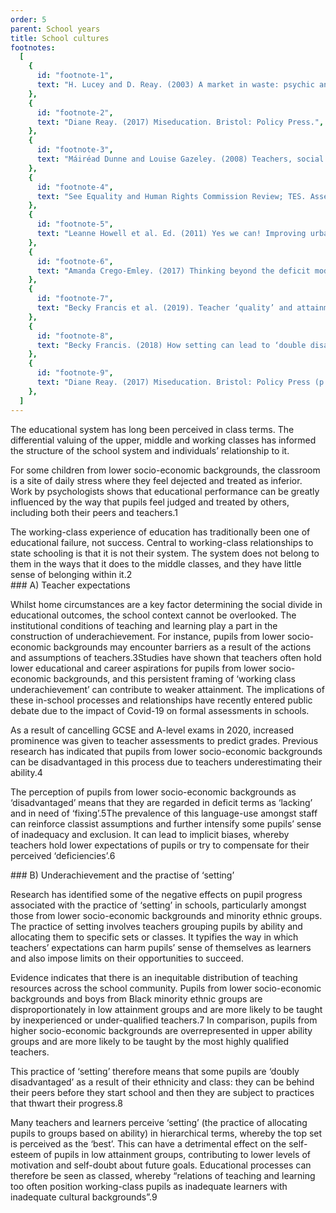```yaml
---
order: 5
parent: School years
title: School cultures
footnotes:
  [
    {
      id: "footnote-1",
      text: "H. Lucey and D. Reay. (2003) A market in waste: psychic and structural dimensions of school-choice policy in the UK and children’s narratives on ‘demonized’ schools. Discourse. Vol 23: Issue 2.",
    },
    {
      id: "footnote-2",
      text: "Diane Reay. (2017) Miseducation. Bristol: Policy Press.",
    },
    {
      id: "footnote-3",
      text: "Máiréad Dunne and Louise Gazeley. (2008) Teachers, social class and underachievement. British Journal of Sociology of Education. Vol. 25: No. 5.",
    },
    {
      id: "footnote-4",
      text: "See Equality and Human Rights Commission Review; TES. Assessment: Disadvantaged students will lose out.",
    },
    {
      id: "footnote-5",
      text: "Leanne Howell et al. Ed. (2011) Yes we can! Improving urban schools through innovative educational reform. Information Age Publishing.",
    },
    {
      id: "footnote-6",
      text: "Amanda Crego-Emley. (2017) Thinking beyond the deficit model. Yale Education Studies; Val Gilles. (2016) Pushed to the edge: Inclusion and behaviour support in schools. Policy Press.",
    },
    {
      id: "footnote-7",
      text: "Becky Francis et al. (2019). Teacher ‘quality’ and attainment grouping: The role of within-school teacher deployment in social and educational inequality. Teaching and Teacher Education. Vol. 77.",
    },
    {
      id: "footnote-8",
      text: "Becky Francis. (2018) How setting can lead to ‘double disadvantage’. TES.",
    },
    {
      id: "footnote-9",
      text: "Diane Reay. (2017) Miseducation. Bristol: Policy Press (p. 81).",
    },
  ]
---
```



<div>
  The educational system has long been perceived in class terms. The
  differential valuing of the upper, middle and working classes has informed the
  structure of the school system and individuals’ relationship to it.

  For some children from lower socio-economic backgrounds, the classroom is a
  site of daily stress where they feel dejected and treated as inferior. Work by
  psychologists shows that educational performance can be greatly influenced by
  the way that pupils feel judged and treated by others, including both their
  peers and teachers.<FootnoteLink linkId="footnote-1">1</FootnoteLink>
</div>

<ResearchImage imageName="school-cultures.jpg" />

<ResearchQuote source="- Diane Reay. (2017) Miseducation. Bristol: Policy Press">
  The working-class experience of education has traditionally been one of
  educational failure, not success. Central to working-class relationships to
  state schooling is that it is not their system. The system does not belong to
  them in the ways that it does to the middle classes, and they have little
  sense of belonging within it.<FootnoteLink linkId="footnote-2">2</FootnoteLink>
</ResearchQuote>

<div>
  ### A) Teacher expectations

  Whilst home circumstances are a key factor determining the social divide in
  educational outcomes, the school context cannot be overlooked. The
  institutional conditions of teaching and learning play a part in the
  construction of underachievement. For instance, pupils from lower
  socio-economic backgrounds may encounter barriers as a result of the actions
  and assumptions of teachers.<FootnoteLink
  linkId="footnote-3">3</FootnoteLink>Studies have shown that teachers often
  hold lower educational and career aspirations for pupils from lower
  socio-economic backgrounds, and this persistent framing of ‘working class
  underachievement’ can contribute to weaker attainment. The implications of
  these in-school processes and relationships have recently entered public
  debate due to the impact of Covid-19 on formal assessments in schools.
</div>

<div>
  As a result of cancelling GCSE and A-level exams in 2020, increased prominence
  was given to teacher assessments to predict grades. Previous research has
  indicated that pupils from lower socio-economic backgrounds can be
  disadvantaged in this process due to teachers underestimating their
  ability.<FootnoteLink linkId="footnote-4">4</FootnoteLink>

  The perception of pupils from lower socio-economic backgrounds as
  ‘disadvantaged’ means that they are regarded in deficit terms as ‘lacking’ and
  in need of ‘fixing’.<FootnoteLink linkId="footnote-5">5</FootnoteLink>The
  prevalence of this language-use amongst staff can reinforce classist
  assumptions and further intensify some pupils’ sense of inadequacy and
  exclusion. It can lead to implicit biases, whereby teachers hold lower
  expectations of pupils or try to compensate for their perceived
  ‘deficiencies’.<FootnoteLink linkId="footnote-6">6</FootnoteLink>
</div>

<div>
  ### B) Underachievement and the practise of ‘setting’

  Research has identified some of the negative effects on pupil progress
  associated with the practice of ‘setting’ in schools, particularly amongst
  those from lower socio-economic backgrounds and minority ethnic groups. The
  practice of setting involves teachers grouping pupils by ability and
  allocating them to specific sets or classes. It typifies the way in which
  teachers’ expectations can harm pupils’ sense of themselves as learners and
  also impose limits on their opportunities to succeed.

  Evidence indicates that there is an inequitable distribution of teaching
  resources across the school community. Pupils from lower socio-economic
  backgrounds and boys from Black minority ethnic groups are disproportionately
  in low attainment groups and are more likely to be taught by inexperienced or
  under-qualified teachers.<FootnoteLink linkId="footnote-7">7</FootnoteLink> In
  comparison, pupils from higher socio-economic backgrounds are overrepresented
  in upper ability groups and are more likely to be taught by the most highly
  qualified teachers.
</div>

<div>
  This practice of ‘setting’ therefore means that some pupils are ‘doubly
  disadvantaged’ as a result of their ethnicity and class: they can be behind
  their peers before they start school and then they are subject to practices
  that thwart their progress.<FootnoteLink linkId="footnote-8">8</FootnoteLink>

  Many teachers and learners perceive ‘setting’ (the practice of allocating pupils
  to groups based on ability) in hierarchical terms, whereby the top set is
  perceived as the ‘best’. This can have a detrimental effect on the self-esteem
  of pupils in low attainment groups, contributing to lower levels of motivation
  and self-doubt about future goals. Educational processes can therefore be seen
  as classed, whereby “relations of teaching and learning too often position
  working-class pupils as inadequate learners with inadequate cultural
  backgrounds”.<FootnoteLink linkId="footnote-9">9</FootnoteLink>
</div>

